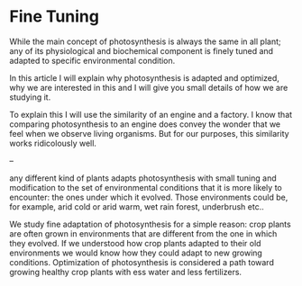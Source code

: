 # Fine Tuning

While the main concept of photosynthesis is always the same in all plant; any of its physiological and biochemical component is finely tuned and adapted to specific environmental condition.

In this article I will explain why photosynthesis is adapted and optimized, why we are interested in this and I will give you small details of how we are studying it.

To explain this I will use the similarity of an engine and a factory. I know that comparing photosynthesis to an engine does convey the wonder that we feel when we observe living organisms. But for our purposes, this similarity works ridicolously well.

--

any different kind of plants adapts photosynthesis with small tuning and modification to the set of environmental conditions that it is more likely to encounter: the ones under which it evolved. Those environments could be, for example, arid cold or arid warm, wet rain forest, underbrush etc..


We study fine adaptation of photosynthesis for a simple reason: crop plants are often grown in environments that are different from the one in which they evolved. If we understood how crop plants adapted to their old environments we would know how they could adapt to new growing conditions. Optimization of photosynthesis is considered a path toward growing healthy crop plants with ess water and less fertilizers.
